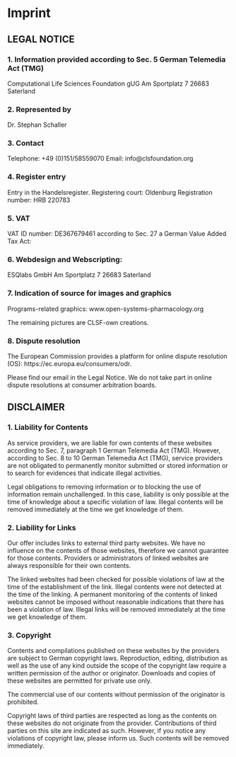 # Imprint

## LEGAL NOTICE

### 1. Information provided according to Sec. 5 German Telemedia Act (TMG)

Computational Life Sciences Foundation gUG Am Sportplatz 7 26683 Saterland

### 2. Represented by

Dr. Stephan Schaller

### 3. Contact

Telephone: +49 (0)151/58559070 Email: info\@clsfoundation.org

### 4. Register entry

Entry in the Handelsregister. Registering court: Oldenburg Registration number: HRB 220783

### 5. VAT

VAT ID number: DE367679461 according to Sec. 27 a German Value Added Tax Act:

<Coming up>

### 6. Webdesign and Webscripting:

ESQlabs GmbH Am Sportplatz 7 26683 Saterland

### 7. Indication of source for images and graphics

Programs-related graphics: www.open-systems-pharmacology.org

The remaining pictures are CLSF-own creations.

### 8. Dispute resolution

The European Commission provides a platform for online dispute resolution (OS): https://ec.europa.eu/consumers/odr.

Please find our email in the Legal Notice. We do not take part in online dispute resolutions at consumer arbitration boards.

## DISCLAIMER

### 1. Liability for Contents

As service providers, we are liable for own contents of these websites according to Sec. 7, paragraph 1 German Telemedia Act (TMG). However, according to Sec. 8 to 10 German Telemedia Act (TMG), service providers are not obligated to permanently monitor submitted or stored information or to search for evidences that indicate illegal activities.

Legal obligations to removing information or to blocking the use of information remain unchallenged. In this case, liability is only possible at the time of knowledge about a specific violation of law. Illegal contents will be removed immediately at the time we get knowledge of them.

### 2. Liability for Links

Our offer includes links to external third party websites. We have no influence on the contents of those websites, therefore we cannot guarantee for those contents. Providers or administrators of linked websites are always responsible for their own contents.

The linked websites had been checked for possible violations of law at the time of the establishment of the link. Illegal contents were not detected at the time of the linking. A permanent monitoring of the contents of linked websites cannot be imposed without reasonable indications that there has been a violation of law. Illegal links will be removed immediately at the time we get knowledge of them.

### 3. Copyright

Contents and compilations published on these websites by the providers are subject to German copyright laws. Reproduction, editing, distribution as well as the use of any kind outside the scope of the copyright law require a written permission of the author or originator. Downloads and copies of these websites are permitted for private use only.

The commercial use of our contents without permission of the originator is prohibited.

Copyright laws of third parties are respected as long as the contents on these websites do not originate from the provider. Contributions of third parties on this site are indicated as such. However, if you notice any violations of copyright law, please inform us. Such contents will be removed immediately.
